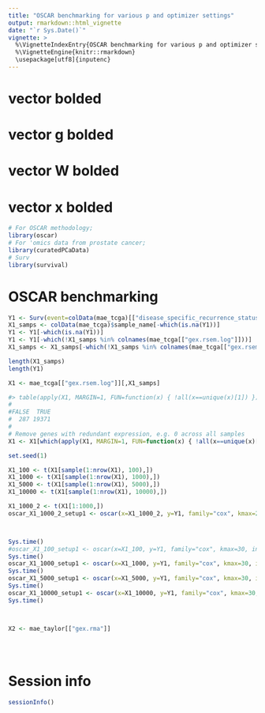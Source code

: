 ```yaml
---
title: "OSCAR benchmarking for various p and optimizer settings"
output: rmarkdown::html_vignette
date: "`r Sys.Date()`"
vignette: >
  %\VignetteIndexEntry{OSCAR benchmarking for various p and optimizer settings}
  %\VignetteEngine{knitr::rmarkdown}
  \usepackage[utf8]{inputenc}
---
```

\newcommand{\vertiii}[1]{{\left\vert\kern-0.25ex\left\vert\kern-0.25ex\left\vert #1 
    \right\vert\kern-0.25ex\right\vert\kern-0.25ex\right\vert}}
\newcommand{\bbeta}{\boldsymbol{\beta}}      # vector \beta bolded
\newcommand{\bg}{{\boldsymbol{g}}}           # vector g bolded
\newcommand{\bW}{{\boldsymbol{W}}}           # vector W bolded
\newcommand{\x}{{\boldsymbol{x}}}            # vector x bolded

```r
# For OSCAR methodology; 
library(oscar)
# For 'omics data from prostate cancer;
library(curatedPCaData)
# Surv
library(survival)
```

# OSCAR benchmarking

```r

Y1 <- Surv(event=colData(mae_tcga)[["disease_specific_recurrence_status"]], time=colData(mae_tcga)[["days_to_disease_specific_recurrence"]])
X1_samps <- colData(mae_tcga)$sample_name[-which(is.na(Y1))]
Y1 <- Y1[-which(is.na(Y1))]
Y1 <- Y1[-which(!X1_samps %in% colnames(mae_tcga[["gex.rsem.log"]]))]
X1_samps <- X1_samps[-which(!X1_samps %in% colnames(mae_tcga[["gex.rsem.log"]]))]

length(X1_samps)
length(Y1)

X1 <- mae_tcga[["gex.rsem.log"]][,X1_samps]

#> table(apply(X1, MARGIN=1, FUN=function(x) { !all(x==unique(x)[1]) }))
#
#FALSE  TRUE 
#  287 19371
#
# Remove genes with redundant expression, e.g. 0 across all samples
X1 <- X1[which(apply(X1, MARGIN=1, FUN=function(x) { !all(x==unique(x)[1]) })),]

set.seed(1)

X1_100 <- t(X1[sample(1:nrow(X1), 100),])
X1_1000 <- t(X1[sample(1:nrow(X1), 1000),])
X1_5000 <- t(X1[sample(1:nrow(X1), 5000),])
X1_10000 <- t(X1[sample(1:nrow(X1), 10000),])

X1_1000_2 <- t(X1[1:1000,])
oscar_X1_1000_2_setup1 <- oscar(x=X1_1000_2, y=Y1, family="cox", kmax=20, in_selection=3, percentage=0.02, solver="LMBM")



Sys.time()
#oscar_X1_100_setup1 <- oscar(x=X1_100, y=Y1, family="cox", kmax=30, in_selection=3, percentage=0.02, solver="LMBM")
Sys.time()
oscar_X1_1000_setup1 <- oscar(x=X1_1000, y=Y1, family="cox", kmax=30, in_selection=3, percentage=0.02, solver="LMBM")
Sys.time()
oscar_X1_5000_setup1 <- oscar(x=X1_5000, y=Y1, family="cox", kmax=30, in_selection=3, percentage=0.02, solver="LMBM")
Sys.time()
oscar_X1_10000_setup1 <- oscar(x=X1_10000, y=Y1, family="cox", kmax=30, in_selection=3, percentage=0.02, solver="LMBM")
Sys.time()



X2 <- mae_taylor[["gex.rma"]]





```


# Session info

```r
sessionInfo()
```

